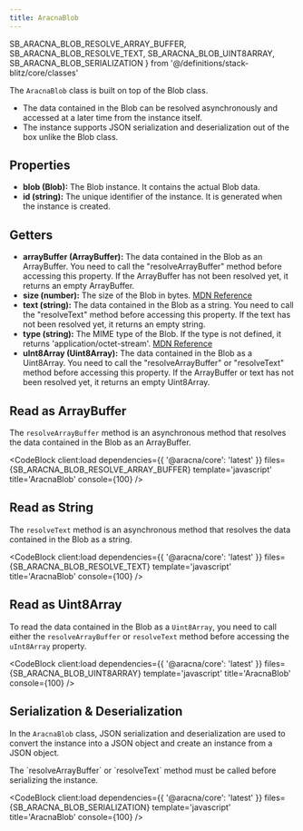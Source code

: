```yaml
---
title: AracnaBlob
---
```


  SB_ARACNA_BLOB_RESOLVE_ARRAY_BUFFER,
  SB_ARACNA_BLOB_RESOLVE_TEXT,
  SB_ARACNA_BLOB_UINT8ARRAY,
  SB_ARACNA_BLOB_SERIALIZATION
} from '@/definitions/stack-blitz/core/classes'

The `AracnaBlob` class is built on top of the Blob class.

- The data contained in the Blob can be resolved asynchronously and accessed at a later time from the instance itself.
- The instance supports JSON serialization and deserialization out of the box unlike the Blob class.

## Properties

- **blob (Blob):** The Blob instance. It contains the actual Blob data.
- **id (string):** The unique identifier of the instance. It is generated when the instance is created.

## Getters

- **arrayBuffer (ArrayBuffer):** The data contained in the Blob as an ArrayBuffer. You need to call the "resolveArrayBuffer" method before accessing this property. If the ArrayBuffer has not been resolved yet, it returns an empty ArrayBuffer.
- **size (number):** The size of the Blob in bytes. [MDN Reference](https://developer.mozilla.org/docs/Web/API/Blob/size)
- **text (string):** The data contained in the Blob as a string. You need to call the "resolveText" method before accessing this property. If the text has not been resolved yet, it returns an empty string.
- **type (string):** The MIME type of the Blob. If the type is not defined, it returns 'application/octet-stream'. [MDN Reference](https://developer.mozilla.org/docs/Web/API/Blob/type)
- **uInt8Array (Uint8Array):** The data contained in the Blob as a Uint8Array. You need to call the "resolveArrayBuffer" or "resolveText" method before accessing this property. If the ArrayBuffer or text has not been resolved yet, it returns an empty Uint8Array.

## Read as ArrayBuffer

The `resolveArrayBuffer` method is an asynchronous method that resolves the data contained in the Blob as an ArrayBuffer.

<CodeBlock
  client:load
  dependencies={{ '@aracna/core': 'latest' }}
  files={SB_ARACNA_BLOB_RESOLVE_ARRAY_BUFFER}
  template='javascript'
  title='AracnaBlob'
  console={100}
/>

## Read as String

The `resolveText` method is an asynchronous method that resolves the data contained in the Blob as a string.

<CodeBlock client:load dependencies={{ '@aracna/core': 'latest' }} files={SB_ARACNA_BLOB_RESOLVE_TEXT} template='javascript' title='AracnaBlob' console={100} />

## Read as Uint8Array

To read the data contained in the Blob as a `Uint8Array`, you need to call either the `resolveArrayBuffer` or `resolveText` method before accessing the `uInt8Array` property.

<CodeBlock client:load dependencies={{ '@aracna/core': 'latest' }} files={SB_ARACNA_BLOB_UINT8ARRAY} template='javascript' title='AracnaBlob' console={100} />

## Serialization & Deserialization

In the `AracnaBlob` class, JSON serialization and deserialization are used to convert the instance into a JSON object and create an instance from a JSON object.

<Alert client:load className='mb-6' severity='warning'>
  The `resolveArrayBuffer` or `resolveText` method must be called before serializing the instance.
</Alert>

<CodeBlock
  client:load
  dependencies={{ '@aracna/core': 'latest' }}
  files={SB_ARACNA_BLOB_SERIALIZATION}
  template='javascript'
  title='AracnaBlob'
  console={100}
/>
